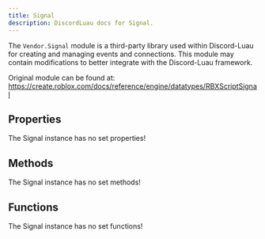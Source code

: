 ```yaml
---
title: Signal
description: DiscordLuau docs for Signal.
---
```


[//]: # "This file was automatically compiled through the Generator luau code under this repository"
[//]: # "if you want to edit the documentation of discord-luau, please write changes"
[//]: # "to the discord-luau repository itself, we extract the comments from discord-luau and translate"
[//]: # "them into markdown files that Nextra can interpret!"
[//]: # "----- DOCUMENT IMPORTS ----- "


[//]: # "----- DOCUMENT DESCRIPTION ----- "

The `Vendor.Signal` module is a third-party library used within Discord-Luau for creating and managing events and connections. This module may contain modifications to better integrate with the Discord-Luau framework.

Original module can be found at: https://create.roblox.com/docs/reference/engine/datatypes/RBXScriptSignal

[//]: # "----- DOCUMENT PROPERTIES ----- "

## Properties

The Signal instance has no set properties!

[//]: # "----- DOCUMENT METHODS ----- "

## Methods

The Signal instance has no set methods!

[//]: # "----- DOCUMENT FUNCTIONS ----- "

## Functions

The Signal instance has no set functions!
